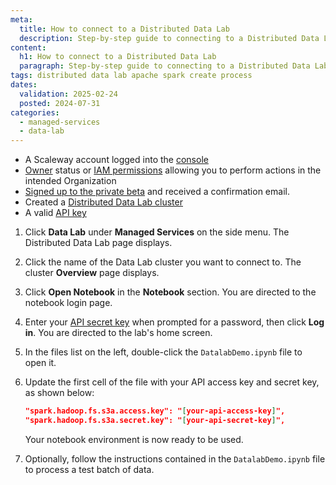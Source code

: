 ```yaml
---
meta:
  title: How to connect to a Distributed Data Lab
  description: Step-by-step guide to connecting to a Distributed Data Lab with the Scaleway console.
content:
  h1: How to connect to a Distributed Data Lab
  paragraph: Step-by-step guide to connecting to a Distributed Data Lab with the Scaleway console.
tags: distributed data lab apache spark create process
dates:
  validation: 2025-02-24
  posted: 2024-07-31
categories:
  - managed-services
  - data-lab
---
```


<Macro id="requirements" />

- A Scaleway account logged into the [console](https://console.scaleway.com)
- [Owner](/iam/concepts/#owner) status or [IAM permissions](/iam/concepts/#permission) allowing you to perform actions in the intended Organization
- [Signed up to the private beta](https://www.scaleway.com/fr/betas/#distributed-data-lab) and received a confirmation email.
- Created a [Distributed Data Lab cluster](/data-lab/how-to/create-data-lab/)
- A valid [API key](/iam/how-to/create-api-keys/)

1. Click **Data Lab** under **Managed Services** on the side menu. The Distributed Data Lab page displays.

2. Click the name of the Data Lab cluster you want to connect to. The cluster **Overview** page displays.

3. Click **Open Notebook** in the **Notebook** section. You are directed to the notebook login page.

4. Enter your [API secret key](/iam/concepts/#api-key) when prompted for a password, then click **Log in**. You are directed to the lab's home screen.

5. In the files list on the left, double-click the `DatalabDemo.ipynb` file to open it.

6. Update the first cell of the file with your API access key and secret key, as shown below:

    ```json
    "spark.hadoop.fs.s3a.access.key": "[your-api-access-key]",
    "spark.hadoop.fs.s3a.secret.key": "[your-api-secret-key]",
    ```

    Your notebook environment is now ready to be used.

7. Optionally, follow the instructions contained in the `DatalabDemo.ipynb` file to process a test batch of data.